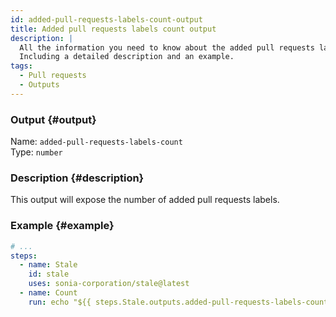 ```yaml
---
id: added-pull-requests-labels-count-output
title: Added pull requests labels count output
description: |
  All the information you need to know about the added pull requests labels count output.
  Including a detailed description and an example.
tags:
  - Pull requests
  - Outputs
---
```


### Output {#output}

Name: `added-pull-requests-labels-count`  
Type: `number`

### Description {#description}

This output will expose the number of added pull requests labels.

### Example {#example}

```yml {6}
# ...
steps:
  - name: Stale
    id: stale
    uses: sonia-corporation/stale@latest
  - name: Count
    run: echo "${{ steps.Stale.outputs.added-pull-requests-labels-count }}"
```
